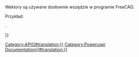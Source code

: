 <languages/>

{{VeryImportantMessage|''(Październik 2019)'' Nie edytuj tych stron. Informacje są niekompletne i nieaktualne. Najnowsze API można znaleźć w [https://freecad.org/api automatycznie generowana dokumentacja API], lub wygenerować dokumentację samodzielnie, śledząc dokument [[Source documentation/pl|Dokumentacja źródłowa]].}}

Wektory są używane dosłownie wszędzie w programie FreeCAD.

Przykład:
{{Code|code=
v=FreeCAD.Vector()
v=FreeCAD.Vector(1,0,0)
v=FreeCAD.Base.Vector()
v2 = FreeCAD.Vector(3,2,-5)
v3 = v.add(v2)
print v3.Length
}}

{{APIProperty|Length|zwraca długość wektora.}}
{{APIFunction|add|Vector|dodaje kolejny wektor do obecnego.|vector}}
{{APIFunction|cross|Vector|iloczyn krzyżowy pomiędzy obecnym wektorem a kolejnym.|vector}}
{{APIFunction|distanceToLine|Vector1,Vector2|odległość między wektorem a prostą przechodzącą przez wektor1 w kierunku wektora2.|float}}
{{APIFunction|distanceToPoint|point2|metoda instancji Base.Vector distanceToPoint(point2) |float}}
{{APIFunction|distanceToPoint|Vector|odległość między tym wektorem a innym.|float}}.
{{APIFunction|distanceToPlane|Vector1,Vector2|odległość między wektorem a płaszczyzną zdefiniowaną przez punkt i normalną.|float}}
{{APIFunction|dot|Vector|iloczyn punktowy między 2 wektorami.|float}}
{{APIFunction|getAngle|Vector|kąt w radianach pomiędzy obecnym wektorem a kolejnym.|float}}
{{APIFunction|isEqual|Vector2,tolerance|Sprawdza, czy odległość między punktami reprezentowanymi przez ten Vector i Vector2 jest mniejsza lub równa podanej tolerancji.|True/False}}
{{APIFunction|isOnLineSegment|Vector1,Vector2|Sprawdza, czy ten wektor znajduje się na odcinku linii wygenerowanym przez Vector1 i Vector2.|Vector}}
{{APIFunction|multiply|float|mnoży ''(skala jednostajna)'' wektor przez podany współczynnik.|nothing}}
{{APIFunction|isParallel|Vector2,tolerance|Sprawdza, czy Vector jest równoległy do Vector2 w zakresie tolerancji.|True/False}}
{{APIFunction|negative|Vector|Zwraca ujemną ''(przeciwną)'' wartość tego wektora.|Vector}}
{{APIFunction|normalize| |normalizuje wektor ''(ustawia jego długość na wartość 1.0)''.|nothing}}
{{APIFunction|projectToLine|Vector1,Vector2|rzutuje wektor na prostą przechodzącą przez wektor1 w kierunku wektora2.|nothing}}
{{APIFunction|projectToPlane|Vector1,Vector2|rzutuje wektor na płaszczyznę zdefiniowaną przez punkt ''(wektor1)'' i normalną ''(wektor2)''.|nothing}}
{{APIFunction|scale|Float,Float,Float|To samo co mnożenie, ale pozwala określić różne wartości dla kierunków x, y i z. ''(niejednolita skala)''|nothing}}
{{APIFunction|sub|Vector|odejmuje wektor od obecnego.|vector}}
{{APIProperty|x|współrzędna x wektora.}}
{{APIProperty|y|współrzędna y wektora.}}
{{APIProperty|z|współrzędna z wektora.}}

{{Userdocnavi{{#translation:}}}}
[[Category:API{{#translation:}}]]
[[Category:Poweruser Documentation{{#translation:}}]]
{{clear}}